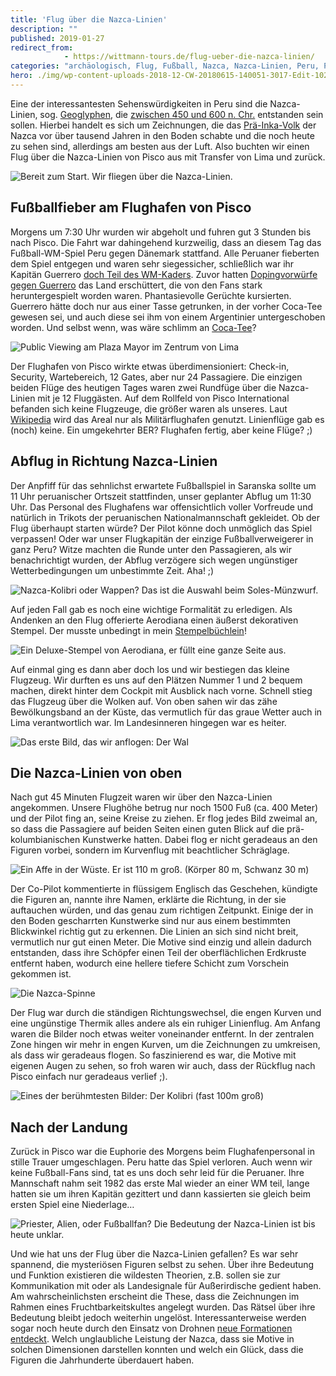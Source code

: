 ```yaml
---
title: 'Flug über die Nazca-Linien'
description: ""
published: 2019-01-27
redirect_from: 
            - https://wittmann-tours.de/flug-ueber-die-nazca-linien/
categories: "archäologisch, Flug, Fußball, Nazca, Nazca-Linien, Peru, Peru, prä-Inka, von oben"
hero: ./img/wp-content-uploads-2018-12-CW-20180615-140051-3017-Edit-1024x683.jpg
---
```

Eine der interessantesten Sehenswürdigkeiten in Peru sind die Nazca-Linien, sog. [Geoglyphen](https://de.wikipedia.org/wiki/Geoglyphe), die [zwischen 450 und 600 n. Chr.](https://de.wikipedia.org/wiki/Nazca-Linien) entstanden sein sollen. Hierbei handelt es sich um Zeichnungen, die das [Prä-Inka-Volk](https://de.wikipedia.org/wiki/Nazca-Kultur) der Nazca vor über tausend Jahren in den Boden schabte und die noch heute zu sehen sind, allerdings am besten aus der Luft. Also buchten wir einen Flug über die Nazca-Linien von Pisco aus mit Transfer von Lima und zurück.

![Bereit zum Start. Wir fliegen über die Nazca-Linien.](http://wittmann-tours.de/wp-content/uploads/2018/12/CW-20180616-104800-3038-1024x683.jpg)

<!--more-->

## Fußballfieber am Flughafen von Pisco

Morgens um 7:30 Uhr wurden wir abgeholt und fuhren gut 3 Stunden bis nach Pisco. Die Fahrt war dahingehend kurzweilig, dass an diesem Tag das Fußball-WM-Spiel Peru gegen Dänemark stattfand. Alle Peruaner fieberten dem Spiel entgegen und waren sehr siegessicher, schließlich war ihr Kapitän Guerrero [doch Teil des WM-Kaders](https://www.faz.net/aktuell/sport/fussball-wm/sportpolitik/peru-kapitaen-paolo-guerrero-darf-trotz-doping-sperre-zur-wm-15617067.html). Zuvor hatten [Dopingvorwürfe gegen Guerrero](https://www.sueddeutsche.de/news/sport/fussball-raetseln-um-ursache-fuer-positive-dopingprobe-von-guerrero-dpa.urn-newsml-dpa-com-20090101-171105-99-741807) das Land erschüttert, die von den Fans stark heruntergespielt worden waren. Phantasievolle Gerüchte kursierten. Guerrero hätte doch nur aus einer Tasse getrunken, in der vorher Coca-Tee gewesen sei, und auch diese sei ihm von einem Argentinier untergeschoben worden. Und selbst wenn, was wäre schlimm an [Coca-Tee](http://wittmann-tours.de/hochland-kulinarisch-coca)?

![Public Viewing am Plaza Mayor im Zentrum von Lima](./img/wp-content-uploads-2018-12-CW-20180615-140051-3017-Edit-1024x683.jpg)

Der Flughafen von Pisco wirkte etwas überdimensioniert: Check-in, Security, Wartebereich, 12 Gates, aber nur 24 Passagiere. Die einzigen beiden Flüge des heutigen Tages waren zwei Rundfüge über die Nazca-Linien mit je 12 Fluggästen. Auf dem Rollfeld von Pisco International befanden sich keine Flugzeuge, die größer waren als unseres. Laut [Wikipedia](https://de.m.wikipedia.org/wiki/Flughafen_Pisco) wird das Areal nur als Militärflughafen genutzt. Linienflüge gab es (noch) keine. Ein umgekehrter BER? Flughafen fertig, aber keine Flüge? ;)

## Abflug in Richtung Nazca-Linien

Der Anpfiff für das sehnlichst erwartete Fußballspiel in Saranska sollte um 11 Uhr peruanischer Ortszeit stattfinden, unser geplanter Abflug um 11:30 Uhr. Das Personal des Flughafens war offensichtlich voller Vorfreude und natürlich in Trikots der peruanischen Nationalmannschaft gekleidet. Ob der Flug überhaupt starten würde? Der Pilot könne doch unmöglich das Spiel verpassen! Oder war unser Flugkapitän der einzige Fußballverweigerer in ganz Peru? Witze machten die Runde unter den Passagieren, als wir benachrichtigt wurden, der Abflug verzögere sich wegen ungünstiger Wetterbedingungen um unbestimmte Zeit. Aha! ;)

![Nazca-Kolibri oder Wappen? Das ist die Auswahl beim Soles-Münzwurf.](./img/wp-content-uploads-2019-01-CW-20190106-143743-8023-1024x683.jpg)

Auf jeden Fall gab es noch eine wichtige Formalität zu erledigen. Als Andenken an den Flug offerierte Aerodiana einen äußerst dekorativen Stempel. Der musste unbedingt in mein [Stempelbüchlein](http://wittmann-tours.de/wir-sammeln-stempel/)!

![Ein Deluxe-Stempel von Aerodiana, er füllt eine ganze Seite aus.](./img/wp-content-uploads-2018-12-IMG_2947-1024x787.jpg)

Auf einmal ging es dann aber doch los und wir bestiegen das kleine Flugzeug. Wir durften es uns auf den Plätzen Nummer 1 und 2 bequem machen, direkt hinter dem Cockpit mit Ausblick nach vorne. Schnell stieg das Flugzeug über die Wolken auf. Von oben sahen wir das zähe Bewölkungsband an der Küste, das vermutlich für das graue Wetter auch in Lima verantwortlich war. Im Landesinneren hingegen war es heiter.

![Das erste Bild, das wir anflogen: Der Wal](http://wittmann-tours.de/wp-content/uploads/2018/12/CW-20180616-114048-3065-1024x683.jpg)

## Die Nazca-Linien von oben

Nach gut 45 Minuten Flugzeit waren wir über den Nazca-Linien angekommen. Unsere Flughöhe betrug nur noch 1500 Fuß (ca. 400 Meter) und der Pilot fing an, seine Kreise zu ziehen. Er flog jedes Bild zweimal an, so dass die Passagiere auf beiden Seiten einen guten Blick auf die prä-kolumbianischen Kunstwerke hatten. Dabei flog er nicht geradeaus an den Figuren vorbei, sondern im Kurvenflug mit beachtlicher Schräglage.

![Ein Affe in der Wüste. Er ist 110 m groß. (Körper 80 m, Schwanz 30 m)](http://wittmann-tours.de/wp-content/uploads/2018/12/CW-20180616-114843-3074-1024x683.jpg)

Der Co-Pilot kommentierte in flüssigem Englisch das Geschehen, kündigte die Figuren an, nannte ihre Namen, erklärte die Richtung, in der sie auftauchen würden, und das genau zum richtigen Zeitpunkt. Einige der in den Boden gescharrten Kunstwerke sind nur aus einem bestimmten Blickwinkel richtig gut zu erkennen. Die Linien an sich sind nicht breit, vermutlich nur gut einen Meter. Die Motive sind einzig und allein dadurch entstanden, dass ihre Schöpfer einen Teil der oberflächlichen Erdkruste entfernt haben, wodurch eine hellere tiefere Schicht zum Vorschein gekommen ist.

![Die Nazca-Spinne](http://wittmann-tours.de/wp-content/uploads/2018/12/CW-20180616-115342-3085-1024x683.jpg)

Der Flug war durch die ständigen Richtungswechsel, die engen Kurven und eine ungünstige Thermik alles andere als ein ruhiger Linienflug. Am Anfang waren die Bilder noch etwas weiter voneinander entfernt. In der zentralen Zone hingen wir mehr in engen Kurven, um die Zeichnungen zu umkreisen, als dass wir geradeaus flogen. So faszinierend es war, die Motive mit eigenen Augen zu sehen, so froh waren wir auch, dass der Rückflug nach Pisco einfach nur geradeaus verlief ;).

![Eines der berühmtesten Bilder: Der Kolibri (fast 100m groß)](http://wittmann-tours.de/wp-content/uploads/2018/12/CW-20180616-115405-3088-1024x683.jpg)

## Nach der Landung

Zurück in Pisco war die Euphorie des Morgens beim Flughafenpersonal in stille Trauer umgeschlagen. Peru hatte das Spiel verloren. Auch wenn wir keine Fußball-Fans sind, tat es uns doch sehr leid für die Peruaner. Ihre Mannschaft nahm seit 1982 das erste Mal wieder an einer WM teil, lange hatten sie um ihren Kapitän gezittert und dann kassierten sie gleich beim ersten Spiel eine Niederlage…

![Priester, Alien, oder Fußballfan? Die Bedeutung der Nazca-Linien ist bis heute unklar.](http://wittmann-tours.de/wp-content/uploads/2018/12/CW-20180616-114626-3071-1024x683.jpg)

Und wie hat uns der Flug über die Nazca-Linien gefallen? Es war sehr spannend, die mysteriösen Figuren selbst zu sehen. Über ihre Bedeutung und Funktion existieren die wildesten Theorien, z.B. sollen sie zur Kommunikation mit oder als Landesignale für Außerirdische gedient haben. Am wahrscheinlichsten erscheint die These, dass die Zeichnungen im Rahmen eines Fruchtbarkeitskultes angelegt wurden. Das Rätsel über ihre Bedeutung bleibt jedoch weiterhin ungelöst. Interessanterweise werden sogar noch heute durch den Einsatz von Drohnen [neue Formationen entdeckt](http://www.spiegel.de/wissenschaft/mensch/peru-forscher-entdecken-neue-nazca-linien-a-1202290.html). Welch unglaubliche Leistung der Nazca, dass sie Motive in solchen Dimensionen darstellen konnten und welch ein Glück, dass die Figuren die Jahrhunderte überdauert haben.
